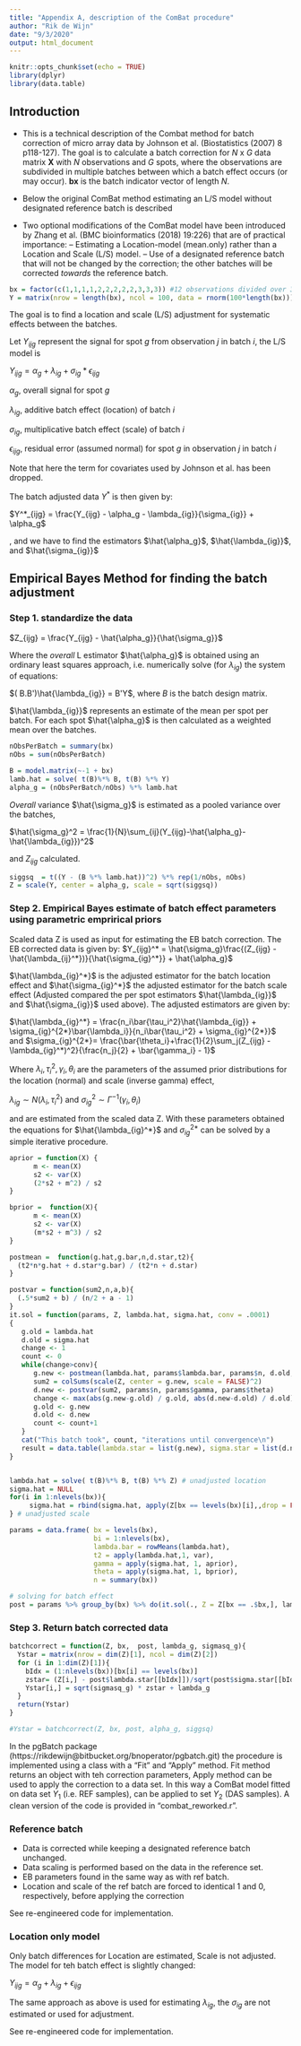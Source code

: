 ```yaml
---
title: "Appendix A, description of the ComBat procedure"
author: "Rik de Wijn"
date: "9/3/2020"
output: html_document
---
```


```r
knitr::opts_chunk$set(echo = TRUE)
library(dplyr)
library(data.table)
```

## Introduction
- This is a technical description of the Combat method for batch correction of micro array data by Johnson et al. (Biostatistics (2007) 8 p118-127). The goal is to calculate a batch correction for *N* x *G* data matrix **X** with *N* observations and *G* spots, where the observations are subdivided in multiple batches between which a batch effect occurs (or may occur). **bx** is the batch indicator vector of length *N*.

- Below the original ComBat method estimating an L/S model without designated reference batch is described

- Two optional modifications of the ComBat model have been introduced by Zhang et al. (BMC bioinformatics (2018) 19:226) that are of practical importance:
-- Estimating a Location-model (mean.only) rather than a Location and Scale (L/S) model.
-- Use of a designated reference batch that will not be changed by the correction; the other batches will be corrected *towards* the reference batch.

```r
bx = factor(c(1,1,1,1,2,2,2,2,2,3,3,3)) #12 observations divided over 3 batches
Y = matrix(nrow = length(bx), ncol = 100, data = rnorm(100*length(bx))) # 100 spots
```


The goal is to find a location and scale (L/S) adjustment for systematic effects between the batches.

Let $Y_{ijg}$ represent the signal for spot *g* from observation *j* in batch *i*, the L/S model is

$Y_{ijg} = \alpha_g + \lambda_{ig} + \sigma_{ig}*\epsilon_{ijg}$

$\alpha_g$, overall signal for spot *g*

$\lambda_{ig}$, additive batch effect (location) of batch *i*

$\sigma_{ig}$, multiplicative batch effect (scale) of batch *i*

$\epsilon_{ijg}$, residual error (assumed normal) for spot *g* in observation *j* in batch *i*

Note that here the term for covariates used by Johnson et al. has been dropped.

The batch adjusted data $Y^*$ is then given by:

$Y^*_{ijg} = \frac{Y_{ijg} - \alpha_g - \lambda_{ig}}{\sigma_{ig}} + \alpha_g$

, and we have to find the estimators $\hat{\alpha_g}$, $\hat{\lambda_{ig}}$, and $\hat{\sigma_{ig}}$

## Empirical Bayes Method for finding the batch adjustment

### Step 1. standardize the data

$Z_{ijg} = \frac{Y_{ijg} - \hat{\alpha_g}}{\hat{\sigma_g}}$

Where the *overall* L estimator $\hat{\alpha_g}$ is obtained using an ordinary least squares approach, i.e. numerically solve (for ${\lambda_{ig}}$) the system of equations:

$( B.B')\hat{\lambda_{ig}} = B'Y$, where $B$ is the batch design matrix.

$\hat{\lambda_{ig}}$ represents an estimate of the  mean per spot per batch. For each spot $\hat{\alpha_g}$ is then calculated as a weighted mean over the batches.

```r
nObsPerBatch = summary(bx)
nObs = sum(nObsPerBatch)

B = model.matrix(~-1 + bx)
lamb.hat = solve( t(B)%*% B, t(B) %*% Y)
alpha_g = (nObsPerBatch/nObs) %*% lamb.hat
```

*Overall* variance $\hat{\sigma_g}$ is estimated as a pooled variance over the batches,

$\hat{\sigma_g}^2 = \frac{1}{N}\sum_{ij}(Y_{ijg}-\hat{\alpha_g}-\hat{\lambda_{ig}})^2$

and $Z_{ijg}$ calculated.

```r
siggsq  = t((Y - (B %*% lamb.hat))^2) %*% rep(1/nObs, nObs)
Z = scale(Y, center = alpha_g, scale = sqrt(siggsq))
```


### Step 2. Empirical Bayes estimate of batch effect parameters using parametric emprirical priors
Scaled data Z is used as input for estimating the EB batch correction. The EB corrected data is given by:
$Y_{ijg}^* = \hat{\sigma_g}\frac{(Z_{ijg} - \hat{\lambda_{ij}^*})}{\hat{\sigma_{ig}^*}} + \hat{\alpha_g}$

$\hat{\lambda_{ig}^*}$ is the adjusted estimator for the batch location effect and $\hat{\sigma_{ig}^*}$ the adjusted estimator for the batch scale effect (Adjusted compared the per spot estimators $\hat{\lambda_{ig}}$ and $\hat{\sigma_{ig}}$ used above). The adjusted estimators are given by:

$\hat{\lambda_{ig}^*} = \frac{n_i\bar{\tau_i^2}\hat{\lambda_{ig}} + \sigma_{ig}^{2*}\bar{\lambda_i}}{n_i\bar{\tau_i^2} + \sigma_{ig}^{2*}}$ and $\sigma_{ig}^{2*}= \frac{\bar{\theta_i}+\frac{1}{2}\sum_j(Z_{ijg} - \lambda_{ig}^*)^2}{\frac{n_j}{2} + \bar{\gamma_i} - 1}$

Where $\lambda_i, \tau_i^2, \gamma_i, \theta_i$ are the parameters of the assumed prior distributions for the location (normal) and scale (inverse gamma) effect,

$\lambda_{ig} \sim N(\lambda_i, \tau_i^2)$ and $\sigma_{ig}^2 \sim \Gamma^{-1}(\gamma_i, \theta_i)$

and are estimated from the scaled data Z. With these parameters obtained the equations for $\hat{\lambda_{ig}^*}$ and $\sigma_{ig}^{2*}$ can be solved by a simple iterative procedure.

```r


aprior = function(X) {
      m <- mean(X)
      s2 <- var(X)
      (2*s2 + m^2) / s2
}

bprior =  function(X){
      m <- mean(X)
      s2 <- var(X)
      (m*s2 + m^3) / s2
}

postmean =  function(g.hat,g.bar,n,d.star,t2){
  (t2*n*g.hat + d.star*g.bar) / (t2*n + d.star)
}

postvar = function(sum2,n,a,b){
  (.5*sum2 + b) / (n/2 + a - 1)
}
it.sol = function(params, Z, lambda.hat, sigma.hat, conv = .0001)
{
   g.old = lambda.hat
   d.old = sigma.hat
   change <- 1
   count <- 0
   while(change>conv){
      g.new <- postmean(lambda.hat, params$lambda.bar, params$n, d.old, params$t2)
      sum2 = colSums(scale(Z, center = g.new, scale = FALSE)^2)
      d.new <- postvar(sum2, params$n, params$gamma, params$theta)
      change <- max(abs(g.new-g.old) / g.old, abs(d.new-d.old) / d.old)
      g.old <- g.new
      d.old <- d.new
      count <- count+1
   }
   cat("This batch took", count, "iterations until convergence\n")
   result = data.table(lambda.star = list(g.new), sigma.star = list(d.new))
}


lambda.hat = solve( t(B)%*% B, t(B) %*% Z) # unadjusted location
sigma.hat = NULL
for(i in 1:nlevels(bx)){
     sigma.hat = rbind(sigma.hat, apply(Z[bx == levels(bx)[i],,drop = FALSE],2,var))
} # unadjusted scale

params = data.frame( bx = levels(bx),
                     bi = 1:nlevels(bx),
                     lambda.bar = rowMeans(lambda.hat),
                     t2 = apply(lambda.hat,1, var),
                     gamma = apply(sigma.hat, 1, aprior),
                     theta = apply(sigma.hat, 1, bprior),
                     n = summary(bx))

# solving for batch effect
post = params %>% group_by(bx) %>% do(it.sol(., Z = Z[bx == .$bx,], lambda.hat[.$bi,], sigma.hat[.$bi,]))
```
### Step 3. Return batch corrected data
```r

batchcorrect = function(Z, bx,  post, lambda_g, sigmasq_g){
  Ystar = matrix(nrow = dim(Z)[1], ncol = dim(Z)[2])
  for (i in 1:dim(Z)[1]){
    bIdx = (1:nlevels(bx))[bx[i] == levels(bx)]
    zstar= (Z[i,] - post$lambda.star[[bIdx]])/sqrt(post$sigma.star[[bIdx]])
    Ystar[i,] = sqrt(sigmasq_g) * zstar + lambda_g
  }
  return(Ystar)
}

#Ystar = batchcorrect(Z, bx, post, alpha_g, siggsq)

```

In the pgBatch package (https://rikdewijn@bitbucket.org/bnoperator/pgbatch.git) the procedure is implemented using a class with a "Fit" and "Apply" method. Fit method returns an object with teh correction parameters, Apply method can be used to apply the correction to a data set. In this way a ComBat model fitted on data set $Y_1$ (i.e. REF samples), can be applied to set $Y_2$ (DAS samples). A clean version of the code is provided in "combat_reworked.r".

### Reference batch

- Data is corrected while keeping a designated reference batch unchanged.
- Data scaling is performed based on the data in the reference set.
- EB parameters found in the same way as with ref batch.
- Location and scale of the ref batch are forced to identical 1 and 0, respectively, before applying the correction

See re-engineered code for implementation.

### Location only model

Only batch differences for Location are estimated, Scale is not adjusted. The model for teh batch effect is slightly changed:

$Y_{ijg} = \alpha_g + \lambda_{ig} + \epsilon_{ijg}$

The same approach as above is used for estimating $\lambda_{ig}$, the $\sigma_{ig}$ are not estimated or used for adjustment.

See re-engineered code for implementation.




